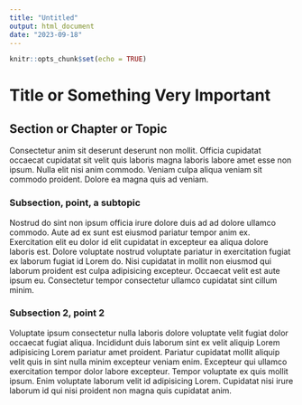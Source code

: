```yaml
---
title: "Untitled"
output: html_document
date: "2023-09-18"
---
```


```r
knitr::opts_chunk$set(echo = TRUE)
```

Title or Something Very Important
===================================

Section or Chapter or Topic
-----------------------------------

Consectetur anim sit deserunt deserunt non mollit. Officia cupidatat occaecat cupidatat sit velit quis laboris magna laboris labore amet esse non ipsum. Nulla elit nisi anim commodo. Veniam culpa aliqua veniam sit commodo proident. Dolore ea magna quis ad veniam.

### Subsection, point, a subtopic

Nostrud do sint non ipsum officia irure dolore duis ad ad dolore ullamco commodo. Aute ad ex sunt est eiusmod pariatur tempor anim ex. Exercitation elit eu dolor id elit cupidatat in excepteur ea aliqua dolore laboris est. Dolore voluptate nostrud voluptate pariatur in exercitation fugiat ex laborum fugiat id Lorem do. Nisi cupidatat in mollit non eiusmod qui laborum proident est culpa adipisicing excepteur. Occaecat velit est aute ipsum eu. Consectetur tempor consectetur ullamco cupidatat sint cillum minim.

### Subsection 2, point 2

Voluptate ipsum consectetur nulla laboris dolore voluptate velit fugiat dolor occaecat fugiat aliqua. Incididunt duis laborum sint ex velit aliquip Lorem adipisicing Lorem pariatur amet proident. Pariatur cupidatat mollit aliquip velit quis in sint nulla minim excepteur veniam enim. Excepteur qui ullamco exercitation tempor dolor labore excepteur. Tempor voluptate ex quis mollit ipsum. Enim voluptate laborum velit id adipisicing Lorem. Cupidatat nisi irure laborum id qui nisi proident non magna quis cupidatat anim.